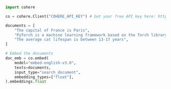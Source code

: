 ```python PYTHON
import cohere

co = cohere.Client("COHERE_API_KEY") # Get your free API key here: https://dashboard.cohere.com/api-keys

documents = [
    "The capital of France is Paris",
    "PyTorch is a machine learning framework based on the Torch library.",
    "The average cat lifespan is between 13-17 years",
]

# Embed the documents
doc_emb = co.embed(
    model="embed-english-v3.0",
    texts=documents,
    input_type="search_document",
    embedding_types=["float"],
).embeddings.float
```